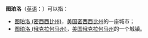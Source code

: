 '''图珀洛'''（[[英语|英语]]：'''{{lang|en|Tupelo}}'''）可以指：
* [[图珀洛|图珀洛 (密西西比州)]]，[[美国|美国]][[密西西比州|密西西比州]]的一座城市；
* [[图珀洛_(俄克拉何马州)|图珀洛 (俄克拉何马州)]]，[[美国|美国]][[俄克拉何马州|俄克拉何马州]]的一个城镇。
{{消歧义|cat=三字地名消歧义|Tupelo}}